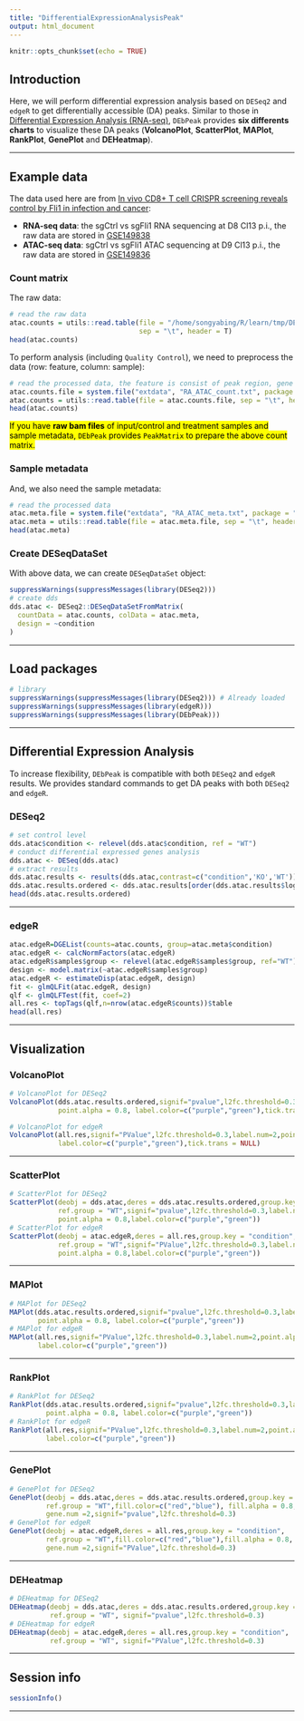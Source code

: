 ```yaml
---
title: "DifferentialExpressionAnalysisPeak"
output: html_document
---
```


```r
knitr::opts_chunk$set(echo = TRUE)
```

## Introduction
Here, we will perform differential expression analysis based on `DESeq2` and `edgeR` to get differentially accessible (DA) peaks. Similar to those in [Differential Expression Analysis (RNA-seq)](https://showteeth.github.io/DEbPeak/articles/DifferentialExpressionAnalysis.html), `DEbPeak` provides **six differents charts** to visualize these DA peaks (**VolcanoPlot**, **ScatterPlot**, **MAPlot**, **RankPlot**, **GenePlot** and **DEHeatmap**).

<hr />

## Example data
The data used here are from [In vivo CD8+ T cell CRISPR screening reveals control by Fli1 in infection and cancer](https://doi.org/10.1016/j.cell.2021.02.019):

* **RNA-seq data**: the sgCtrl vs sgFli1 RNA sequencing at D8 Cl13 p.i., the raw data are stored in [GSE149838](https://www.ncbi.nlm.nih.gov/geo/query/acc.cgi?acc=GSE149838)
* **ATAC-seq data**: sgCtrl vs sgFli1 ATAC sequencing at D9 Cl13 p.i., the raw data are stored in [GSE149836](https://www.ncbi.nlm.nih.gov/geo/query/acc.cgi?acc=GSE149836)

### Count matrix

The raw data:

```r
# read the raw data
atac.counts = utils::read.table(file = "/home/songyabing/R/learn/tmp/DEbPeak/GSE149836_combUnionReadsWithLabels.txt",
                                sep = "\t", header = T)
head(atac.counts)
```

To perform analysis (including `Quality Control`), we need to preprocess the data (row: feature, column: sample):

```r
# read the processed data, the feature is consist of peak region, gene symbol and annotated binding region.
atac.counts.file = system.file("extdata", "RA_ATAC_count.txt", package = "DEbPeak")
atac.counts = utils::read.table(file = atac.counts.file, sep = "\t", header = T)
head(atac.counts)
```

<mark>If you have **raw bam files** of input/control and treatment samples and sample metadata, `DEbPeak` provides `PeakMatrix` to prepare the above count matrix.</mark>

### Sample metadata

And, we also need the sample metadata:
```r
# read the processed data
atac.meta.file = system.file("extdata", "RA_ATAC_meta.txt", package = "DEbPeak")
atac.meta = utils::read.table(file = atac.meta.file, sep = "\t", header = T)
head(atac.meta)
```

### Create DESeqDataSet
With above data, we can create `DESeqDataSet` object:
```r
suppressWarnings(suppressMessages(library(DESeq2)))
# create dds
dds.atac <- DESeq2::DESeqDataSetFromMatrix(
  countData = atac.counts, colData = atac.meta,
  design = ~condition
)
```

<hr />

## Load packages

```r
# library
suppressWarnings(suppressMessages(library(DESeq2))) # Already loaded
suppressWarnings(suppressMessages(library(edgeR)))
suppressWarnings(suppressMessages(library(DEbPeak)))
```

<hr />

## Differential Expression Analysis
To increase flexibility, `DEbPeak` is compatible with both `DESeq2` and `edgeR` results. We provides standard commands to get DA peaks with both `DESeq2` and `edgeR`. 

### DESeq2
```r
# set control level
dds.atac$condition <- relevel(dds.atac$condition, ref = "WT")
# conduct differential expressed genes analysis
dds.atac <- DESeq(dds.atac)
# extract results
dds.atac.results <- results(dds.atac,contrast=c("condition",'KO','WT'))
dds.atac.results.ordered <- dds.atac.results[order(dds.atac.results$log2FoldChange,decreasing = TRUE),]
head(dds.atac.results.ordered)
```

<hr />

### edgeR
```r
atac.edgeR=DGEList(counts=atac.counts, group=atac.meta$condition)
atac.edgeR <- calcNormFactors(atac.edgeR)
atac.edgeR$samples$group <- relevel(atac.edgeR$samples$group, ref="WT")
design <- model.matrix(~atac.edgeR$samples$group)
atac.edgeR <- estimateDisp(atac.edgeR, design)
fit <- glmQLFit(atac.edgeR, design)
qlf <- glmQLFTest(fit, coef=2)
all.res <- topTags(qlf,n=nrow(atac.edgeR$counts))$table
head(all.res)
```

<hr />

## Visualization
### VolcanoPlot
```r
# VolcanoPlot for DESeq2
VolcanoPlot(dds.atac.results.ordered,signif="pvalue",l2fc.threshold=0.3,label.num=2,
            point.alpha = 0.8, label.color=c("purple","green"),tick.trans = NULL)

# VolcanoPlot for edgeR
VolcanoPlot(all.res,signif="PValue",l2fc.threshold=0.3,label.num=2,point.alpha = 0.8,
            label.color=c("purple","green"),tick.trans = NULL)
```

<hr />

### ScatterPlot
```r
# ScatterPlot for DESeq2
ScatterPlot(deobj = dds.atac,deres = dds.atac.results.ordered,group.key = "condition",
            ref.group = "WT",signif="pvalue",l2fc.threshold=0.3,label.num = 2,
            point.alpha = 0.8,label.color=c("purple","green"))
# ScatterPlot for edgeR
ScatterPlot(deobj = atac.edgeR,deres = all.res,group.key = "condition",
            ref.group = "WT",signif="PValue",l2fc.threshold=0.3,label.num = 2,
            point.alpha = 0.8,label.color=c("purple","green"))
```

<hr />

### MAPlot
```r
# MAPlot for DESeq2
MAPlot(dds.atac.results.ordered,signif="pvalue",l2fc.threshold=0.3,label.num=2,
       point.alpha = 0.8, label.color=c("purple","green"))
# MAPlot for edgeR
MAPlot(all.res,signif="PValue",l2fc.threshold=0.3,label.num=2,point.alpha = 0.8,
       label.color=c("purple","green"))
```

<hr />

### RankPlot
```r
# RankPlot for DESeq2
RankPlot(dds.atac.results.ordered,signif="pvalue",l2fc.threshold=0.3,label.num=2,
         point.alpha = 0.8, label.color=c("purple","green"))
# RankPlot for edgeR
RankPlot(all.res,signif="PValue",l2fc.threshold=0.3,label.num=2,point.alpha = 0.8,
         label.color=c("purple","green"))
```

<hr />

### GenePlot
```r
# GenePlot for DESeq2
GenePlot(deobj = dds.atac,deres = dds.atac.results.ordered,group.key = "condition",
         ref.group = "WT",fill.color=c("red","blue"), fill.alpha = 0.8,
         gene.num =2,signif="pvalue",l2fc.threshold=0.3)
# GenePlot for edgeR
GenePlot(deobj = atac.edgeR,deres = all.res,group.key = "condition",
         ref.group = "WT",fill.color=c("red","blue"),fill.alpha = 0.8,
         gene.num =2,signif="PValue",l2fc.threshold=0.3)
```

<hr />

### DEHeatmap
```r
# DEHeatmap for DESeq2
DEHeatmap(deobj = dds.atac,deres = dds.atac.results.ordered,group.key = "condition",
          ref.group = "WT", signif="pvalue",l2fc.threshold=0.3)
# DEHeatmap for edgeR
DEHeatmap(deobj = atac.edgeR,deres = all.res,group.key = "condition",
          ref.group = "WT", signif="PValue",l2fc.threshold=0.3)
```

<hr />

## Session info
```r
sessionInfo()
```

<hr />
